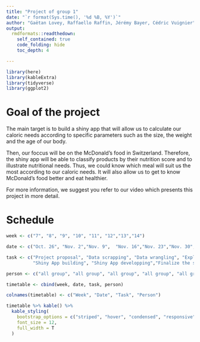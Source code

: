 ```yaml
---
title: "Project of group 1"
date: "`r format(Sys.time(), '%d %B, %Y')`"
author: "Gaëtan Lovey, Raffaello Raffin, Jérémy Bayer, Cédric Vuignier" 
output:
  rmdformats::readthedown:
    self_contained: true
    code_folding: hide
    toc_depth: 4

---
```

```r
library(here)
library(kableExtra)
library(tidyverse)
library(ggplot2)
```

# Goal of the project

The main target is to build a shiny app that will allow us to calculate our caloric needs according to specific parameters such as the size, the weight and the age of our body. 

Then, our foccus will be on the McDonald's food in Switzerland. Therefore, the shiny app will be able to classify products by their nutrition score
and to illustrate nutritional needs. Thus, we could know which meal will suit us the most according to our caloric needs. It will also allow us to get to know McDonald's food better and eat healthier. 

For more information, we suggest you refer to our video which presents this project in more detail.  

# Schedule

```r
week <- c("7", "8", "9", "10", "11", "12","13","14")

date <- c("Oct. 26", "Nov. 2","Nov. 9",  "Nov. 16","Nov. 23","Nov. 30","Dec. 7", "Dec. 14")

task <- c("Project proposal", "Data scrapping", "Data wrangling", "Exploratory data analysis",
          "Shiny App building", "Shiny App developping","Finalize the shiny app and start the report","Finalize the report and prepare the presentation")

person <- c("all group", "all group", "all group", "all group", "all group", "all group","all group","all group")

timetable <- cbind(week, date, task, person)

colnames(timetable) <- c("Week", "Date", "Task", "Person")

timetable %>% kable() %>%
  kable_styling(
    bootstrap_options = c("striped", "hover", "condensed", "responsive"),
    font_size = 12,
    full_width = T
  ) 


```

